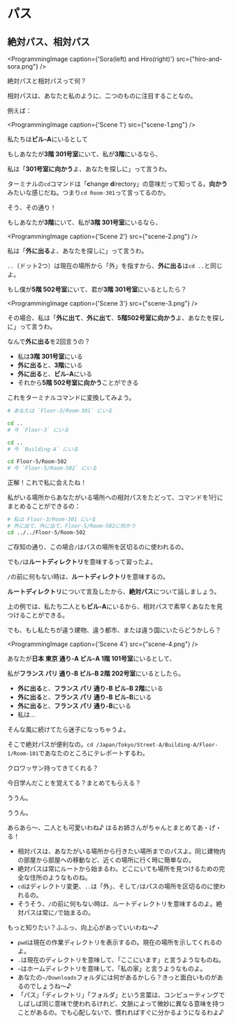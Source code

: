 # パス

## 絶対パス、相対パス

<ProgrammingImage
    caption={'Sora(left) and Hiro(right)'}
    src={"hiro-and-sora.png"}
/>

<Character name="hiro" language="jp" />

絶対パスと相対パスって何？


<Character name="sora" language="jp" />

相対パスは、あなたと私のように、二つのものに注目することなの。

例えば：

<ProgrammingImage
    caption={'Scene 1'}
    src={"scene-1.png"}
/>

私たちは**ビル-A**にいるとして

もしあなたが**3階 301号室**にいて、私が**3階**にいるなら、

私は「**301号室に向かう**よ、あなたを探しに」って言うわ。


<Character name="hiro" language="jp" />

ターミナルの`cd`コマンドは「**c**hange **d**irectory」の意味だって知ってる。**向かう**みたいな感じだね。つまり`cd Room-301`って言ってるのか。


<Character name="sora" language="jp" />

そう、その通り！

もしあなたが**3階**にいて、私が**3階 301号室**にいるなら、

<ProgrammingImage
    caption={'Scene 2'}
    src={"scene-2.png"}
/>

私は「**外に出る**よ、あなたを探しに」って言うわ。

`..`（ドット2つ）は現在の場所から「外」を指すから、**外に出る**は`cd ..`と同じよ。


<Character name="hiro" language="jp" />

もし僕が**5階 502号室**にいて、君が**3階 301号室**にいるとしたら？


<Character name="sora" language="jp" />

<ProgrammingImage
    caption={'Scene 3'}
    src={"scene-3.png"}
/>

その場合、私は「**外に出て**、**外に出て**、**5階502号室に向かう**よ、あなたを探しに」って言うわ。


<Character name="hiro" language="jp" />

なんで**外に出る**を2回言うの？

<Character name="sora" language="jp" />

- 私は**3階 301号室**にいる
- **外に出る**と、**3階**にいる
- **外に出る**と、**ビル-A**にいる
- それから**5階 502号室に向かう**ことができる


<Character name="hiro" language="jp" />

これをターミナルコマンドに変換してみよう。

```bash
# あなたは `Floor-3/Room-301` にいる

cd ..
# 今 `Floor-3` にいる

cd ..
# 今 `Building-A` にいる

cd Floor-5/Room-502
# 今 `Floor-5/Room-502` にいる
```


<Character name="sora" language="jp" />

正解！これで私に会えたね！


私がいる場所からあなたがいる場所への相対パスをたどって、コマンドを1行にまとめることができるの：

```bash
# 私は Floor-3/Room-301 にいる
# 外に出て、外に出て、Floor-5/Room-502に向かう
cd ../../Floor-5/Room-502
```

ご存知の通り、この場合`/`はパスの場所を区切るのに使われるの。


<Character name="hiro" language="jp" />

でも`/`は**ルートディレクトリ**を意味するって習ったよ。


<Character name="sora" language="jp" />

`/`の前に何もない時は、**ルートディレクトリ**を意味するの。

**ルートディレクトリ**について言及したから、**絶対パス**について話しましょう。

上の例では、私たち二人とも**ビル-A**にいるから、相対パスで素早くあなたを見つけることができる。

でも、もし私たちが違う建物、違う都市、または違う国にいたらどうかしら？

<ProgrammingImage
    caption={'Scene 4'}
    src={"scene-4.png"}
/>

あなたが**日本 東京 通り-A ビル-A 1階 101号室**にいるとして、

私が**フランス パリ 通り-B ビル-B 2階 202号室**にいるとしたら。

- **外に出る**と、**フランス パリ 通り-B ビル-B 2階**にいる
- **外に出る**と、**フランス パリ 通り-B ビル-B**にいる
- **外に出る**と、**フランス パリ 通り-B**にいる
- 私は...


<Character name="hiro" language="jp" />

そんな風に続けてたら迷子になっちゃうよ。


<Character name="sora" language="jp" />

そこで絶対パスが便利なの。`cd /Japan/Tokyo/Street-A/Building-A/Floor-1/Room-101`であなたのところにテレポートするわ。


<Character name="hiro" language="jp" />

クロワッサン持ってきてくれる？


<Character name="sora" language="jp" />

今日学んだことを覚えてる？まとめてもらえる？


<Character name="hiro" language="jp" />

ううん。


<Character name="sora" language="jp" />

ううん。


<Character name="haru" language="jp" />

あらあら〜、二人とも可愛いわね♪ はるお姉さんがちゃんとまとめてあ・げ・る！

- 相対パスは、あなたがいる場所から行きたい場所までのパスよ。同じ建物内の部屋から部屋への移動など、近くの場所に行く時に簡単なの。
- 絶対パスは常にルートから始まるわ。どこにいても場所を見つけるための完全な住所のようなものね。
- `cd`はディレクトリ変更、`..`は「外」、そして`/`はパスの場所を区切るのに使われるの。
- そうそう、`/`の前に何もない時は、ルートディレクトリを意味するのよ。絶対パスは常に`/`で始まるの。

もっと知りたい？ふふっ、向上心があっていいわね〜♪

- `pwd`は現在の作業ディレクトリを表示するの。現在の場所を示してくれるのよ。
- `.`は現在のディレクトリを意味して、「ここにいます」と言うようなものね。
- `~`はホームディレクトリを意味して、「私の家」と言うようなものよ。
- あなたの`~/Downloads`フォルダには何があるかしら？きっと面白いものがあるのでしょうね〜♪
- 「パス」「ディレクトリ」「フォルダ」という言葉は、コンピューティングでしばしば同じ意味で使われるけれど、文脈によって微妙に異なる意味を持つことがあるの。でも心配しないで、慣れればすぐに分かるようになるわよ♪
